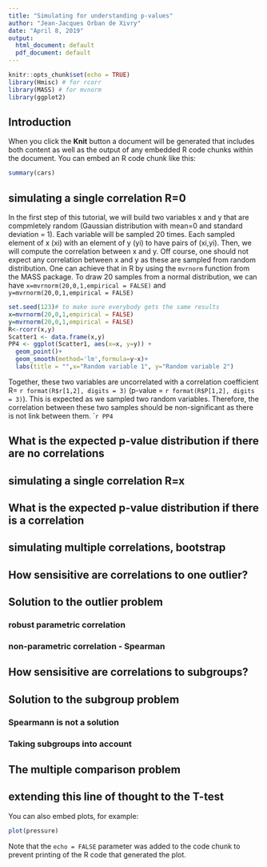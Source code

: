 ```yaml
---
title: "Simulating for understanding p-values"
author: "Jean-Jacques Orban de Xivry"
date: "April 8, 2019"
output:
  html_document: default
  pdf_document: default
---
```


```r
knitr::opts_chunk$set(echo = TRUE)
library(Hmisc) # for rcorr
library(MASS) # for mvnorm
library(ggplot2)
```

## Introduction



When you click the **Knit** button a document will be generated that includes both content as well as the output of any embedded R code chunks within the document. You can embed an R code chunk like this:

```r
summary(cars)
```

## simulating a single correlation R=0

In the first step of this tutorial, we will build two variables x and y that are compmletely random (Gaussian distribution with mean=0 and standard deviation = 1). Each variable will be sampled 20 times. Each sampled element of x (xi) with an element of y (yi) to have pairs of (xi,yi). Then, we will compute the correlation between x and y.
Off course, one should not expect any correlation between x and y as these are sampled from random distribution.
One can achieve that in R by using the `mvrnorm` function from the MASS package. To draw 20 samples from a normal distribution, we can have `x=mvrnorm(20,0,1,empirical = FALSE)` and `y=mvrnorm(20,0,1,empirical = FALSE)`
```r
set.seed(123)# to make sure everybody gets the same results
x=mvrnorm(20,0,1,empirical = FALSE)
y=mvrnorm(20,0,1,empirical = FALSE)
R<-rcorr(x,y)
Scatter1 <- data.frame(x,y)
PP4 <- ggplot(Scatter1, aes(x=x, y=y)) +
  geom_point()+
  geom_smooth(method='lm',formula=y~x)+
  labs(title = "",x="Random variable 1", y="Random variable 2")
```
Together, these two variables are uncorrelated with a correlation coefficient R= `r format(R$r[1,2], digits = 3)` (p-value = `r format(R$P[1,2], digits = 3)`). This is expected as we sampled two random variables. Therefore, the correlation between these two samples should be non-significant as there is not link between them.
````r
PP4
```

## What is the expected p-value distribution if there are no correlations

## simulating a single correlation R=x

## What is the expected p-value distribution if there is a correlation

## simulating multiple correlations, bootstrap

## How sensisitive are correlations to one outlier?

## Solution to the outlier problem
### robust parametric correlation
### non-parametric correlation - Spearman

## How sensisitive are correlations to subgroups?

## Solution to the subgroup problem
### Spearmann is not a solution
### Taking subgroups into account

## The multiple comparison problem

## extending this line of thought to the T-test



You can also embed plots, for example:

```r
plot(pressure)
```

Note that the `echo = FALSE` parameter was added to the code chunk to prevent printing of the R code that generated the plot.
